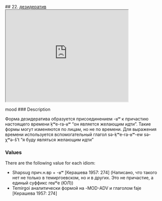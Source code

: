 ## 22. <a href =  'https://agricolamz.github.io/The_Circassian_Isoglosses_Database/22.html'>дезидератив</a><div class='box'><iframe src='https://agricolamz.github.io/The_Circassian_Isoglosses_Database/22.html' width = '400px' height = '300px'></iframe></div>mood
### Description

Форма дезидератива образуется присоединением -ʁʷ к причастию настоящего времени ḳʷe-ra-ʁʷ "он является желающим идти". Такие формы могут изменяются по лицам, но не по времени. Для выражения времени используется вспомогательный глагол sə-ḳʷe-ra-ʁʷ-ew sə-χʷə-š't "я буду являться желающим идти"

### Values
There are the following value for each idiom:

* Shapsug  прич.н.вр + -ʁʷ [Керашева 1957: 274] (Написано, что такого нет не только в темиргоевском, но и в других. Это не причастие, а единый суффикс reʁʷe (ЮЛ))
* Temirgoi  аналитически формой на -MOD-ADV и глаголом faje [Керашева 1957: 274] 


